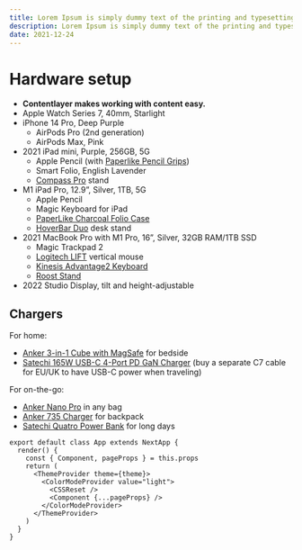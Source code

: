 ```yaml
---
title: Lorem Ipsum is simply dummy text of the printing and typesetting industry
description: Lorem Ipsum is simply dummy text of the printing and typesetting industry. Lorem Ipsum has been the industry's standard dummy text ever
date: 2021-12-24
---
```


# Hardware setup
- **Contentlayer makes working with content easy.**
- Apple Watch Series 7, 40mm, Starlight
- iPhone 14 Pro, Deep Purple
  - AirPods Pro (2nd generation)
  - AirPods Max, Pink
- 2021 iPad mini, Purple, 256GB, 5G
  - Apple Pencil (with [Paperlike Pencil Grips](https://paperlike.com/products/pencil-grip-set))
  - Smart Folio, English Lavender
  - [Compass Pro](https://www.twelvesouth.com/products/compass-pro?variant=17674732732473) stand
- M1 iPad Pro, 12.9”, Silver, 1TB, 5G
  - Apple Pencil
  - Magic Keyboard for iPad
  - [PaperLike Charcoal Folio Case](https://paperlike.com/products/paperlike-folio-case)
  - [HoverBar Duo](https://www.twelvesouth.com/products/hoverbar-duo) desk stand
- 2021 MacBook Pro with M1 Pro, 16”, Silver, 32GB RAM/1TB SSD
  - Magic Trackpad 2
  - [Logitech LIFT](https://www.logitech.com/en-us/products/mice/lift-vertical-ergonomic-mouse.html) vertical mouse
  - [Kinesis Advantage2 Keyboard](https://kinesis-ergo.com/shop/advantage2/)
  - [Roost Stand](https://www.therooststand.com/)
- 2022 Studio Display, tilt and height-adjustable

## Chargers

For home:

- [Anker 3-in-1 Cube with MagSafe](https://www.anker.com/products/y1811) for bedside
- [Satechi 165W USB-C 4-Port PD GaN Charger](https://satechi.net/products/165w-usb-c-4-port-pd-gan-charger) (buy a separate C7 cable for EU/UK to have USB-C power when traveling)

For on-the-go:

- [Anker Nano Pro](https://www.anker.com/products/a2637?variant=42621670457494) in any bag
- [Anker 735 Charger](https://www.anker.com/products/a2668) for backpack
- [Satechi Quatro Power Bank](https://satechi.net/products/quatro-wireless-power-bank) for long days

```tsx:pages/_app.tsx showLineNumbers {5}
export default class App extends NextApp {
  render() {
    const { Component, pageProps } = this.props
    return (
      <ThemeProvider theme={theme}>
        <ColorModeProvider value="light">
          <CSSReset />
          <Component {...pageProps} />
        </ColorModeProvider>
      </ThemeProvider>
    )
  }
}
```

